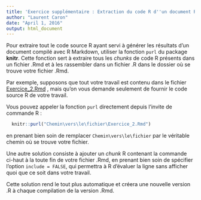 ```yaml
---
title: 'Exercice supplémentaire : Extraction du code R d''un document R Markdown'
author: "Laurent Caron"
date: "April 1, 2016"
output: html_document
---
```


Pour extraire tout le code source R ayant servi à générer les résultats d'un document compilé avec R Markdown, utiliser la fonction `purl` du package **knitr**. Cette fonction sert à extraire tous les _chunks_ de code R présents dans un fichier .Rmd et à les rassembler dans un fichier .R dans le dossier où se trouve votre fichier .Rmd.


Par exemple, supposons que tout votre travail est contenu dans le fichier
<a href="https://rawgit.com/LCULaval/OTC/gh-pages/exercices/Exercice_2.Rmd" download>Exercice_2.Rmd</a>
, mais qu'on vous demande seulement de fournir le code source R de votre travail.

Vous pouvez appeler la fonction `purl` directement depuis l'invite de commande R :

```r
  knitr::purl("Chemin\vers\le\fichier\Exercice_2.Rmd")
```

en prenant bien soin de remplacer `Chemin\vers\le\fichier` par le véritable chemin où se trouve votre fichier.

Une autre solution consiste à ajouter un _chunk_ R contenant la commande ci-haut à la toute fin de votre fichier .Rmd, en prenant bien soin de spécifier l'option `include = FALSE`, qui permettra à R d'évaluer la ligne sans afficher quoi que ce soit dans votre travail.

Cette solution rend le tout plus automatique et créera une nouvelle version .R à chaque compilation de la version .Rmd.